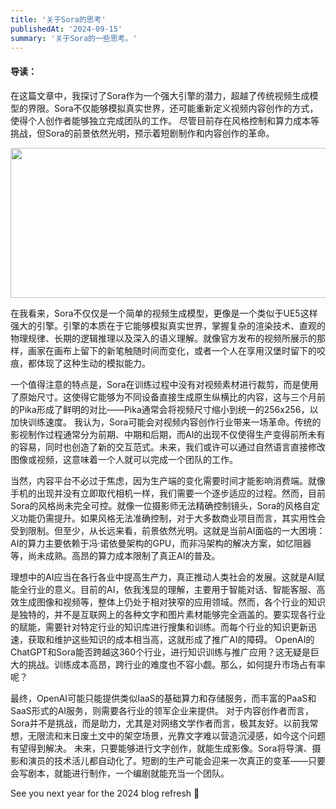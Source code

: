 ```yaml
---
title: '关于Sora的思考'
publishedAt: '2024-09-15'
summary: '关于Sora的一些思考。'
---
```


#### 导读：

在这篇文章中，我探讨了Sora作为一个强大引擎的潜力，超越了传统视频生成模型的界限。Sora不仅能够模拟真实世界，还可能重新定义视频内容创作的方式，使得个人创作者能够独立完成团队的工作。
尽管目前存在风格控制和算力成本等挑战，但Sora的前景依然光明，预示着短剧制作和内容创作的革命。

<img height="240" width="547" src="https://picdata.ameureka.com/ai-new-way%2F001.png" />

在我看来，Sora不仅仅是一个简单的视频生成模型，更像是一个类似于UE5这样强大的引擎。引擎的本质在于它能够模拟真实世界，掌握复杂的渲染技术、直观的物理规律、长期的逻辑推理以及深入的语义理解。就像官方发布的视频所展示的那样，画家在画布上留下的新笔触随时间而变化，或者一个人在享用汉堡时留下的咬痕，都体现了这种生动的模拟能力。

一个值得注意的特点是，Sora在训练过程中没有对视频素材进行裁剪，而是使用了原始尺寸。这使得它能够为不同设备直接生成原生纵横比的内容，这与三个月前的Pika形成了鲜明的对比——Pika通常会将视频尺寸缩小到统一的256x256，以加快训练速度。
我认为，Sora可能会对视频内容创作行业带来一场革命。传统的影视制作过程通常分为前期、中期和后期，而AI的出现不仅使得生产变得前所未有的容易，同时也创造了新的交互范式。未来，我们或许可以通过自然语言直接修改图像或视频，这意味着一个人就可以完成一个团队的工作。

当然，内容平台不必过于焦虑，因为生产端的变化需要时间才能影响消费端。就像手机的出现并没有立即取代相机一样，我们需要一个逐步适应的过程。然而，目前Sora的风格尚未完全可控。就像一位摄影师无法精确控制镜头，Sora的风格自定义功能仍需提升。如果风格无法准确控制，对于大多数商业项目而言，其实用性会受到限制。但至少，从长远来看，前景依然光明。这就是当前AI面临的一大困境：AI的算力主要依赖于冯·诺依曼架构的GPU，而非冯架构的解决方案，如忆阻器等，尚未成熟。高昂的算力成本限制了真正AI的普及。

理想中的AI应当在各行各业中提高生产力，真正推动人类社会的发展。这就是AI赋能全行业的意义。目前的AI，依我浅显的理解，主要用于智能对话、智能客服、高效生成图像和视频等，整体上仍处于相对狭窄的应用领域。然而，各个行业的知识是独特的，并不是互联网上的各种文字和图片素材能够完全涵盖的。要实现各行业的赋能，需要针对特定行业的知识库进行搜集和训练。而每个行业的知识更新迅速，获取和维护这些知识的成本相当高，这就形成了推广AI的障碍。
OpenAI的ChatGPT和Sora能否跨越这360个行业，进行知识训练与推广应用？这无疑是巨大的挑战。训练成本高昂，跨行业的难度也不容小觑。那么，如何提升市场占有率呢？

最终，OpenAI可能只能提供类似IaaS的基础算力和存储服务，而丰富的PaaS和SaaS形式的AI服务，则需要各行业的领军企业来提供。
对于内容创作者而言，Sora并不是挑战，而是助力，尤其是对网络文学作者而言，极其友好。以前我常想，无限流和末日废土文中的架空场景，光靠文字难以营造沉浸感，如今这个问题有望得到解决。
未来，只要能够进行文字创作，就能生成影像。Sora将导演、摄影和演员的技术活儿都自动化了。短剧的生产可能会迎来一次真正的变革——只要会写剧本，就能进行制作，一个编剧就能充当一个团队。

See you next year for the 2024 blog refresh 🫡

